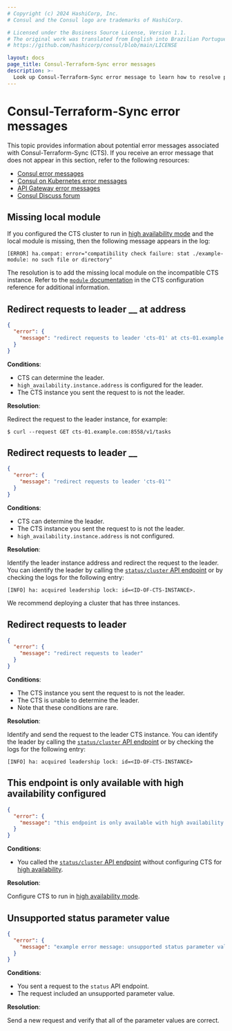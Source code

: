 ```yaml
---
# Copyright (c) 2024 HashiCorp, Inc.
# Consul and the Consul logo are trademarks of HashiCorp.

# Licensed under the Business Source License, Version 1.1.
# The original work was translated from English into Brazilian Portuguese.
# https://github.com/hashicorp/consul/blob/main/LICENSE

layout: docs
page_title: Consul-Terraform-Sync error messages
description: >-
  Look up Consul-Terraform-Sync error message to learn how to resolve potential issues using CTS.
---
```


# Consul-Terraform-Sync error messages

This topic provides information about potential error messages associated with Consul-Terraform-Sync (CTS). If you receive an error message that does not appear in this section, refer to the following resources:

- [Consul error messages](/consul/docs/error-messages/consul)
- [Consul on Kubernetes error messages](/consul/docs/error-messages/k8s)
- [API Gateway error messages](/consul/docs/error-messages/api-gateway)
- [Consul Discuss forum](https://discuss.hashicorp.com/)

## Missing local module

If you configured the CTS cluster to run in [high availability mode](/consul/docs/automate/infrastructure/high-availability) and the local module is missing, then the following message appears in the log:

```log hideClipboard
[ERROR] ha.compat: error="compatibility check failure: stat ./example-module: no such file or directory"
```

The resolution is to add the missing local module on the incompatible CTS instance. Refer to the [`module` documentation](/consul/docs/automate/infrastructure/configure#module) in the CTS configuration reference for additional information.

## Redirect requests to leader __ at address

```json hideClipboard
{
  "error": {
    "message": "redirect requests to leader 'cts-01' at cts-01.example.com:8558"
  }
}
```

**Conditions**:

- CTS can determine the leader.
- `high_availability.instance.address` is configured for the leader.
- The CTS instance you sent the request to is not the leader.

**Resolution**:

Redirect the request to the leader instance, for example:

```shell-session
$ curl --request GET cts-01.example.com:8558/v1/tasks
```


## Redirect requests to leader __

```json
{
  "error": {
    "message": "redirect requests to leader 'cts-01'"
  }
}
```

**Conditions**:

- CTS can determine the leader.
- The CTS instance you sent the request to is not the leader.
- `high_availability.instance.address` is not configured.

**Resolution**:

Identify the leader instance address and redirect the request to the leader. You can identify the leader by calling the [`status/cluster` API endpoint](/consul/docs/reference/cts/api/status#cluster-status) or by checking the logs for the following entry:

<CodeBlockConfig hideClipboard>

```log
[INFO] ha: acquired leadership lock: id=<ID-OF-CTS-INSTANCE>.
```

</CodeBlockConfig>

We recommend deploying a cluster that has three instances.

## Redirect requests to leader

<CodeBlockConfig hideClipboard>

```json
{
  "error": {
    "message": "redirect requests to leader"
  }
}
```

</CodeBlockConfig>

**Conditions**:

- The CTS instance you sent the request to is not the leader.
- The CTS is unable to determine the leader.
- Note that these conditions are rare.

**Resolution**:

Identify and send the request to the leader CTS instance. You can identify the leader by calling the [`status/cluster` API endpoint](/consul/docs/reference/cts/api/status#cluster-status) or by checking the logs for the following entry:

<CodeBlockConfig hideClipboard>

```log
[INFO] ha: acquired leadership lock: id=<ID-OF-CTS-INSTANCE>
```

</CodeBlockConfig>

## This endpoint is only available with high availability configured

<CodeBlockConfig hideClipboard>

```json
{
  "error": {
    "message": "this endpoint is only available with high availability configured"
  }
}
```

</CodeBlockConfig>

**Conditions**:

- You called the [`status/cluster` API endpoint](/consul/docs/reference/cts/api/status#cluster-status) without configuring CTS for [high availability](/consul/docs/automate/infrastructure/high-availability).

**Resolution**:

Configure CTS to run in [high availability mode](/consul/docs/automate/infrastructure/high-availability).

## Unsupported status parameter value

<CodeBlockConfig hideClipboard>

```json
{
  "error": {
    "message": "example error message: unsupported status parameter value"
  }
}
```

</CodeBlockConfig>

**Conditions**:

- You sent a request to the `status` API endpoint.
- The request included an unsupported parameter value.

**Resolution**:

Send a new request and verify that all of the parameter values are correct.
